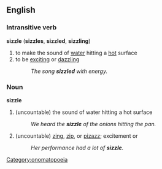 ==English==
===Intransitive verb===
'''sizzle''' ('''sizzles''', '''sizzled''', '''sizzling''')
#to make the sound of [[water]] hitting a [[hot]] surface
#to be [[exciting]] or [[dazzling]]
#:''The song '''sizzled''' with energy.''

===Noun===
'''sizzle'''
#(uncountable) the sound of water hitting a hot surface
#:''We heard the '''sizzle''' of the onions hitting the pan.''
#(uncountable) [[zing]], [[zip]], or [[pizazz]]; excitement or 
#:''Her performance had a lot of '''sizzle'''.''

[[Category:onomatopoeia]]